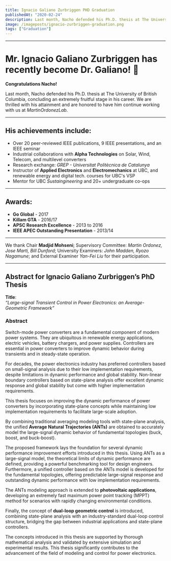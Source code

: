 ```yaml
---
title: Ignacio Galiano Zurbriggen PHD Graduation
publishedAt: "2020-02-24"
description: Last month, Nacho defended his Ph.D. thesis at The University of British Columbia, concluding an extremely fruitful stage in his career. We are thrilled with his attainment and are honored to have him continue working with us
image: /imageposts/ignacio-zurbriggen-graduation.png
tags: ["Graduation"]
---
```

---

# Mr. Ignacio Galiano Zurbriggen has recently become Dr. Galiano! 🎉  

**Congratulations Nacho!**  

Last month, Nacho defended his Ph.D. thesis at The University of British Columbia, concluding an extremely fruitful stage in his career. We are thrilled with his attainment and are honored to have him continue working with us at *MartinOrdonezLab*.  

---

## His achievements include:  
- Over 20 peer-reviewed IEEE publications, 9 IEEE presentations, and an IEEE seminar  
- Industrial collaborations with **Alpha Technologies** on Solar, Wind, Telecom, and multilevel converters  
- Research exchange: *GREP - Universitat Politècnica de Catalunya*  
- Instructor of **Applied Electronics** and **Electromechanics** at UBC, and renewable energy and digital tech. courses for UBC's VSP  
- Mentor for UBC *Sustaingineering* and 20+ undergraduate co-ops  

---

## Awards:  
- **Go Global** - 2017  
- **Killam GTA** - 2016/17  
- **APSC Research Excellence** - 2013 to 2016  
- **IEEE APEC Outstanding Presentation** - 2013/14  

---

We thank Chair **Madjid Mohseni**; Supervisory Committee: *Martin Ordonez, Jose Marti, Bill Dunford*; University Examiners: *John Madden, Ryozo Nagamune*; and External Examiner *Yan-Fei Liu* for their participation.  

---

## Abstract for Ignacio Galiano Zurbriggen’s PhD Thesis  

**Title**:  
*“Large-signal Transient Control in Power Electronics: an Average-Geometric Framework”*  

### Abstract  
Switch-mode power converters are a fundamental component of modern power systems. They are ubiquitous in renewable energy applications, electric vehicles, battery chargers, and power supplies. Controllers are essential in power converters to improve dynamic behavior during transients and in steady-state operation.  

For decades, the power electronics industry has preferred controllers based on small-signal analysis due to their low implementation requirements, despite limitations in dynamic performance and global stability. Non-linear boundary controllers based on state-plane analysis offer excellent dynamic response and global stability but come with higher implementation requirements.  

This thesis focuses on improving the dynamic performance of power converters by incorporating state-plane concepts while maintaining low implementation requirements to facilitate large-scale adoption.  

By combining traditional averaging modeling tools with state-plane analysis, the unified **Average Natural Trajectories (ANTs)** are obtained to accurately model the large-signal dynamic behavior of fundamental topologies (buck, boost, and buck-boost).  

The proposed framework lays the foundation for several dynamic performance improvement efforts introduced in this thesis. Using ANTs as a large-signal model, the theoretical limits of dynamic performance are defined, providing a powerful benchmarking tool for design engineers. Furthermore, a unified controller based on the ANTs model is developed for the fundamental topologies, offering predictable large-signal response and outstanding dynamic performance with low implementation requirements.  

The ANTs modeling approach is extended to **photovoltaic applications**, developing an extremely fast maximum power point tracking (MPPT) method for scenarios with rapidly changing environmental conditions.  

Finally, the concept of **dual-loop geometric control** is introduced, combining state-plane analysis with an industry-standard dual-loop control structure, bridging the gap between industrial applications and state-plane controllers.  

The concepts introduced in this thesis are supported by thorough mathematical analysis and validated by extensive simulation and experimental results. This thesis significantly contributes to the advancement of the field of modeling and control for power electronics.

